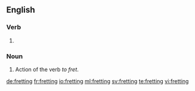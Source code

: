 ==English==

===Verb===
{{head|en}}

# {{present participle of|fret}}

===Noun===
{{en-noun}}

# Action of the verb ''to fret''.

[[de:fretting]]
[[fr:fretting]]
[[io:fretting]]
[[ml:fretting]]
[[sv:fretting]]
[[te:fretting]]
[[vi:fretting]]